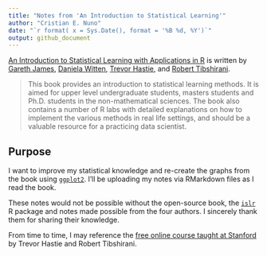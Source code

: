 ```yaml
---
title: "Notes from 'An Introduction to Statistical Learning'"
author: "Cristian E. Nuno"
date: "`r format( x = Sys.Date(), format = '%B %d, %Y')`"
output: github_document
---
```


[An Introduction to Statistical Learning with Applications in R](http://www-bcf.usc.edu/~gareth/ISL/) is written by [Gareth James](http://www-bcf.usc.edu/~gareth/bio.html), [Daniela Witten](https://en.wikipedia.org/wiki/Daniela_Witten), [Trevor Hastie](https://en.wikipedia.org/wiki/Trevor_Hastie), and [Robert Tibshirani](https://en.wikipedia.org/wiki/Robert_Tibshirani).

> This book provides an introduction to statistical learning methods. It is aimed for upper level undergraduate students, masters students and Ph.D. students in the non-mathematical sciences. The book also contains a number of R labs with detailed explanations on how to implement the various methods in real life settings, and should be a valuable resource for a practicing data scientist.

## Purpose

I want to improve my statistical knowledge and re-create the graphs from the book using [`ggplot2`](https://ggplot2.tidyverse.org/). I'll be uploading my notes via RMarkdown files as I read the book. 

These notes would not be possible without the open-source book, the [`islr`](https://cran.r-project.org/web/packages/ISLR/index.html) R package and notes made possible from the four authors. I sincerely thank them for sharing their knowledge. 

From time to time, I may reference the [free online course taught at Stanford](https://lagunita.stanford.edu/courses/HumanitiesSciences/StatLearning/Winter2016/about) by Trevor Hastie and Robert Tibshirani.
